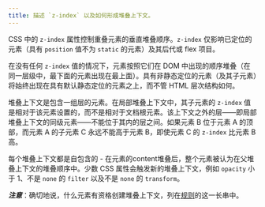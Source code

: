 ```yaml
---
title: 描述 `z-index` 以及如何形成堆叠上下文。
---
```


CSS 中的 `z-index` 属性控制重叠元素的垂直堆叠顺序。`z-index` 仅影响已定位的元素（具有 `position` 值不为 `static` 的元素）及其后代或 flex 项目。

在没有任何 `z-index` 值的情况下，元素按照它们在 DOM 中出现的顺序堆叠（在同一层级中，最下面的元素出现在最上面）。具有非静态定位的元素（及其子元素）将始终出现在具有默认静态定位的元素之上，而不管 HTML 层次结构如何。

堆叠上下文是包含一组层的元素。在局部堆叠上下文中，其子元素的 `z-index` 值是相对于该元素设置的，而不是相对于文档根元素。该上下文之外的层——即局部堆叠上下文的同级元素——不能位于其内的层之间。如果元素 B 位于元素 A 的顶部，而元素 A 的子元素 C 永远不能高于元素 B，即使元素 C 的 `z-index` 比元素 B 高。

每个堆叠上下文都是自包含的 - 在元素的content堆叠后，整个元素被认为在父堆叠上下文的堆叠顺序中。少数 CSS 属性会触发新的堆叠上下文，例如 `opacity` 小于 1、不是 `none` 的 `filter` 以及不是 `none` 的 `transform`。

***注意***：确切地说，什么元素有资格创建堆叠上下文，列在[规则](https://developer.mozilla.org/en-US/docs/Web/CSS/CSS_positioned_layout/Stacking_context#The_stacking_context)的这一长串中。
